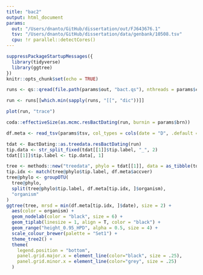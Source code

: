 ```yaml
---
title: "bac2"
output: html_document
params:
  out: "/Users/dnanto/GitHub/dissertation/out/FJ643676.1"
  tsv: "/Users/dnanto/GitHub/dissertation/data/genbank/10508.tsv"
  cpu: !r parallel::detectCores()
---
```


```r
suppressPackageStartupMessages({
  library(tidyverse)
  library(ggtree)
})
knitr::opts_chunk$set(echo = TRUE)
```

```r
runs <- qs::qread(file.path(params$out, "bact.qs"), nthreads = params$cpu)
```

```r
run <- runs[[which.min(sapply(runs, "[[", "dic"))]]
```

```r
plot(run, "trace")
```

```r
coda::effectiveSize(as.mcmc.resBactDating(run, burnin = params$brn))
```

```r
df.meta <- read_tsv(params$tsv, col_types = cols(date = "D", .default = "c"), na = "?")

tdat <- BactDating::as.treedata.resBactDating(run)
tip.data <- str_split_fixed(tdat[[1]]$tip.label, "_", 2)
tdat[[1]]$tip.label <- tip.data[, 1]

tree <- methods::new("treedata", phylo = tdat[[1]], data = as_tibble(tdat[[2]]))
tip.idx <- match(tree@phylo$tip.label, df.meta$accver)
tree@phylo <- groupOTU(
  tree@phylo,
  split(tree@phylo$tip.label, df.meta[tip.idx, ]$organism),
  "organism"
)
ggtree(tree, mrsd = min(df.meta[tip.idx, ]$date), size = 2) +
  aes(color = organism) +
  geom_nodelab(color = "black", size = 6) +
  geom_tiplab(linesize = 1, align = T, color = "black") +
  geom_range("height_0.95_HPD", alpha = 0.5, size = 4) +
  scale_colour_brewer(palette = "Set1") +
  theme_tree2() +
  theme(
    legend.position = "bottom",
    panel.grid.major.x = element_line(color="black", size = .25),
    panel.grid.minor.x = element_line(color="grey", size = .25)
  )
```


